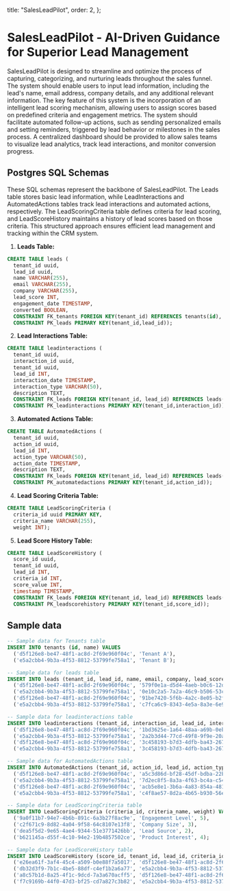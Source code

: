
  title: "SalesLeadPilot",
  order: 2,
};

# SalesLeadPilot - AI-Driven Guidance for Superior Lead Management

SalesLeadPilot is designed to streamline and optimize the process of capturing, categorizing, and nurturing leads throughout the sales funnel. The system should enable users to input lead information, including the lead's name, email address, company details, and any additional relevant information. The key feature of this system is the incorporation of an intelligent lead scoring mechanism, allowing users to assign scores based on predefined criteria and engagement metrics. The system should facilitate automated follow-up actions, such as sending personalized emails and setting reminders, triggered by lead behavior or milestones in the sales process. A centralized dashboard should be provided to allow sales teams to visualize lead analytics, track lead interactions, and monitor conversion progress.

## Postgres SQL Schemas

These SQL schemas represent the backbone of SalesLeadPilot. The Leads table stores basic lead information, while LeadInteractions and AutomatedActions tables track lead interactions and automated actions, respectively. The LeadScoringCriteria table defines criteria for lead scoring, and LeadScoreHistory maintains a history of lead scores based on those criteria. This structured approach ensures efficient lead management and tracking within the CRM system.

1. **Leads Table:**

```sql
CREATE TABLE leads (
  tenant_id uuid,
  lead_id uuid,
  name VARCHAR(255),
  email VARCHAR(255),
  company VARCHAR(255),
  lead_score INT,
  engagement_date TIMESTAMP,
  converted BOOLEAN,
  CONSTRAINT FK_tenants FOREIGN KEY(tenant_id) REFERENCES tenants(id),
  CONSTRAINT PK_leads PRIMARY KEY(tenant_id,lead_id));
```

2. **Lead Interactions Table:**

```sql
CREATE TABLE leadinteractions (
  tenant_id uuid,
  interaction_id uuid,
  tenant_id uuid,
  lead_id INT,
  interaction_date TIMESTAMP,
  interaction_type VARCHAR(50),
  description TEXT,
  CONSTRAINT FK_leads FOREIGN KEY(tenant_id, lead_id) REFERENCES leads(tenant_id,lead_id),
  CONSTRAINT PK_leadinteractions PRIMARY KEY(tenant_id,interaction_id));
```

3. **Automated Actions Table:**

```sql
CREATE TABLE AutomatedActions (
  tenant_id uuid,
  action_id uuid,
  lead_id INT,
  action_type VARCHAR(50),
  action_date TIMESTAMP,
  description TEXT,
  CONSTRAINT FK_leads FOREIGN KEY(tenant_id, lead_id) REFERENCES leads(tenant_id,lead_id),
  CONSTRAINT PK_automatedactions PRIMARY KEY(tenant_id,action_id));
```

4. **Lead Scoring Criteria Table:**

```sql
CREATE TABLE LeadScoringCriteria (
  criteria_id uuid PRIMARY KEY,
  criteria_name VARCHAR(255),
  weight INT);
```

5. **Lead Score History Table:**

```sql
CREATE TABLE LeadScoreHistory (
  score_id uuid,
  tenant_id uuid,
  lead_id INT,
  criteria_id INT,
  score_value INT,
  timestamp TIMESTAMP,
  CONSTRAINT FK_leads FOREIGN KEY(tenant_id, lead_id) REFERENCES leads(tenant_id,lead_id),
  CONSTRAINT PK_leadscorehistory PRIMARY KEY(tenant_id,score_id));
```

## Sample data

```sql
-- Sample data for Tenants table
INSERT INTO tenants (id, name) VALUES
  ('d5f126e8-be47-48f1-ac8d-2f69e960f04c', 'Tenant A'),
  ('e5a2cbb4-9b3a-4f53-8812-53799fe758a1', 'Tenant B');

-- Sample data for leads table
INSERT INTO leads (tenant_id, lead_id, name, email, company, lead_score, engagement_date, converted) VALUES
  ('d5f126e8-be47-48f1-ac8d-2f69e960f04c', '579f0e1a-d5d4-4aeb-b0c6-12d99f7d9c57', 'John Doe', 'john.doe@example.com', 'ABC Corp', 80, '2022-01-01', true),
  ('e5a2cbb4-9b3a-4f53-8812-53799fe758a1', '0e10c2a5-7a2a-46c9-b506-53c47128774c', 'Jane Smith', 'jane.smith@example.com', 'XYZ Ltd', 65, '2022-01-15', false),
  ('d5f126e8-be47-48f1-ac8d-2f69e960f04c', '91be7420-5f6b-4a2c-8e05-b2f956d720f0', 'Bob Johnson', 'bob.johnson@example.com', 'XYZ Corp', 75, '2022-02-01', true),
  ('e5a2cbb4-9b3a-4f53-8812-53799fe758a1', 'c7fca6c9-8343-4e5a-8a3e-6e916485c92a', 'Alice White', 'alice.white@example.com', 'ABC Ltd', 50, '2022-02-10', false);

-- Sample data for leadinteractions table
INSERT INTO leadinteractions (tenant_id, interaction_id, lead_id, interaction_date, interaction_type, description) VALUES
  ('d5f126e8-be47-48f1-ac8d-2f69e960f04c', '1bd3625e-1a64-48aa-a69b-0ebf06d3b0e2', 1, '2022-01-05', 'Meeting', 'Discussed product features and pricing'),
  ('e5a2cbb4-9b3a-4f53-8812-53799fe758a1', '2a2b3d44-77cd-49f8-9f9e-20a45ec3c453', 2, '2022-01-20', 'Call', 'Follow-up on feature requests'),
  ('d5f126e8-be47-48f1-ac8d-2f69e960f04c', '3c458193-b7d3-4dfb-ba43-26760dbf6c14', 3, '2022-01-25', 'Email', 'Sent product brochure'),
  ('e5a2cbb4-9b3a-4f53-8812-53799fe758a1', '3c458193-b7d3-4dfb-ba43-26760dbf6c15', 1, '2022-01-30', 'Demo', 'Provided a product demo');

-- Sample data for AutomatedActions table
INSERT INTO AutomatedActions (tenant_id, action_id, lead_id, action_type, action_date, description) VALUES
  ('d5f126e8-be47-48f1-ac8d-2f69e960f04c', 'a5c3d86d-bf28-45df-bdba-22bb72f456a0', 1, 'Email Campaign', '2022-02-01', 'Sent promotional email to lead 1'),
  ('e5a2cbb4-9b3a-4f53-8812-53799fe758a1', '7d2ec8f5-8a3a-4f63-bc4a-c54f9fb5ebef', 2, 'Webinar Registration', '2022-02-05', 'Lead 2 registered for the webinar'),
  ('d5f126e8-be47-48f1-ac8d-2f69e960f04c', 'acb5e8e1-3b6a-4a83-854a-48167032d7d8', 3, 'Product Demo', '2022-02-10', 'Scheduled a product demo for lead 3'),
  ('e5a2cbb4-9b3a-4f53-8812-53799fe758a1', 'c4f8ae57-8d2a-4b65-b930-56ec85b960f4', 4, 'Follow-up Call', '2022-02-15', 'Scheduled a follow-up call for lead 4');

-- Sample data for LeadScoringCriteria table
INSERT INTO LeadScoringCriteria (criteria_id, criteria_name, weight) VALUES
  ('9a0f11b7-94e7-4b6b-891c-6a3b27f8ac9e', 'Engagement Level', 5),
  ('c2f671c9-8d82-4a04-9f58-64c8107e13f8', 'Company Size', 3),
  ('dea5f5d2-9e65-4ae4-9344-51e3771426bb', 'Lead Source', 2),
  ('b621145a-d55f-4c10-94e2-19b4857502ce', 'Product Interest', 4);

-- Sample data for LeadScoreHistory table
INSERT INTO LeadScoreHistory (score_id, tenant_id, lead_id, criteria_id, score_value, timestamp) VALUES
  ('e26ea61f-3af4-45c4-a509-b0e88f7a5017', 'd5f126e8-be47-48f1-ac8d-2f69e960f04c', 1,  '9a0f11b7-94e7-4b6b-891c-6a3b27f8ac9e', 20, '2022-02-10'),
  ('db32d3f9-7b1c-4be5-88df-c4ef1b2a6a77', 'e5a2cbb4-9b3a-4f53-8812-53799fe758a1', 2, 'c2f671c9-8d82-4a04-9f58-64c8107e13f8', 15, '2022-02-12'),
  ('a8c57b1d-8a25-4f1c-9dcd-7a3a670acff5', 'd5f126e8-be47-48f1-ac8d-2f69e960f04c', 3, 'dea5f5d2-9e65-4ae4-9344-51e3771426bb', 12, '2022-02-15'),
  ('f7c9169b-44f0-47d3-bf25-cd7a827c3b82', 'e5a2cbb4-9b3a-4f53-8812-53799fe758a1', 4, 'b621145a-d55f-4c10-94e2-19b4857502ce', 18, '2022-02-20');
```
